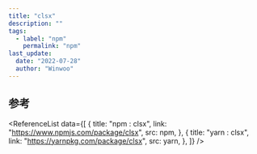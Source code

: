 ```yaml
---
title: "clsx"
description: ""
tags:
  - label: "npm"
    permalink: "npm"
last_update:
  date: "2022-07-28"
  author: "Winwoo"
---
```



## 参考

<ReferenceList
  data={[
    {
      title: "npm : clsx",
      link: "https://www.npmjs.com/package/clsx",
      src: npm,
    },
    {
      title: "yarn : clsx",
      link: "https://yarnpkg.com/package/clsx",
      src: yarn,
    },
  ]}
/>

